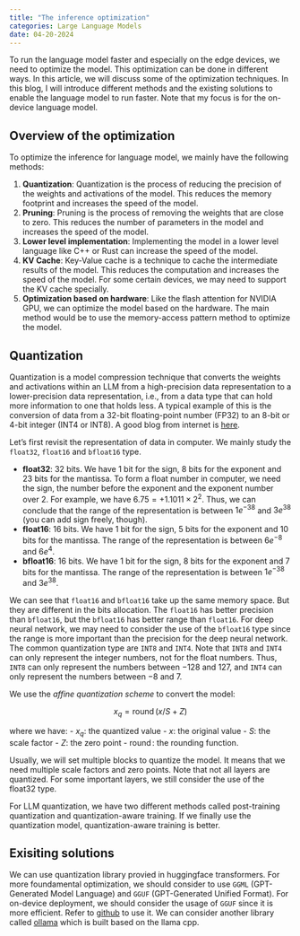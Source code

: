 ```yaml
---
title: "The inference optimization"
categories: Large Language Models
date: 04-20-2024
---
```


::: {.callout-tip}
To run the language model faster and especially on the edge devices, we need to optimize the model. This optimization can be done in different ways. In this article, we will discuss some of the optimization techniques. In this blog, I will introduce different methods and the existing solutions to enable the language model to run faster. Note that my focus is for the on-device language model.
:::

## Overview of the optimization
To optimize the inference for language model, we mainly have the following methods:

1. **Quantization**: Quantization is the process of reducing the precision of the weights and activations of the model. This reduces the memory footprint and increases the speed of the model.
2. **Pruning**: Pruning is the process of removing the weights that are close to zero. This reduces the number of parameters in the model and increases the speed of the model.
3. **Lower level implementation**: Implementing the model in a lower level language like C++ or Rust can increase the speed of the model.
4. **KV Cache**: Key-Value cache is a technique to cache the intermediate results of the model. This reduces the computation and increases the speed of the model. For some certain devices, we may need to support the KV cache specially. 
5. **Optimization based on hardware**: Like the flash attention for NVIDIA GPU, we can optimize the model based on the hardware. The main method would be to use the memory-access pattern method to optimize the model.


## Quantization
::: {.callout-tip}
Quantization is a model compression technique that converts the weights and activations within an LLM from a high-precision data representation to a lower-precision data representation, i.e., from a data type that can hold more information to one that holds less. A typical example of this is the conversion of data from a 32-bit floating-point number (FP32) to an 8-bit or 4-bit integer (INT4 or INT8). A good blog from internet is [here](https://symbl.ai/developers/blog/a-guide-to-quantization-in-llms/).
:::

Let's first revisit the representation of data in computer. We mainly study the `float32`, `float16` and `bfloat16` type. 

- **float32**: 32 bits. We have 1 bit for the sign, 8 bits for the exponent and 23 bits for the mantissa. To form a float number in computer, we need the sign, the number before the exponent and the exponent number over 2. For example, we have $6.75=+1.1011\times 2^2$. Thus, we can conclude that the range of the representation is between $1e^{-38}$ and $3e^{38}$ (you can add sign freely, though).
- **float16**: 16 bits. We have 1 bit for the sign, 5 bits for the exponent and 10 bits for the mantissa. The range of the representation is between $6e^{-8}$ and $6e^{4}$.
- **bfloat16**: 16 bits. We have 1 bit for the sign, 8 bits for the exponent and 7 bits for the mantissa. The range of the representation is between $1e^{-38}$ and $3e^{38}$.

We can see that `float16` and `bfloat16` take up the same memory space. But they are different in the bits allocation. The `float16` has better precision than `bfloat16`, but the `bfloat16` has better range than `float16`. For deep neural network, we may need to consider the use of the `bfloat16` type since the range is more important than the precision for the deep neural network. The common quantization type are `INT8` and `INT4`. Note that `INT8` and `INT4` can only represent the integer numbers, not for the float numbers. Thus, `INT8` can only represent the numbers between $-128$ and $127$, and `INT4` can only represent the numbers between $-8$ and $7$.

We use the *affine quantization scheme* to convert the model:

$$
x_q = \operatorname{round}\left(x/S + Z\right)
$$

where we have:
- $x_q$: the quantized value
- $x$: the original value
- $S$: the scale factor
- $Z$: the zero point
- $\operatorname{round}$: the rounding function.

Usually, we will set multiple blocks to quantize the model. It means that we need multiple scale factors and zero points. Note that not all layers are quantized. For some important layers, we still consider the use of the float32 type.

For LLM quantization, we have two different methods called post-training quantization and quantization-aware training. If we finally use the quantization model, quantization-aware training is better. 

## Exisiting solutions
We can use quantization library provied in huggingface transformers. For more foundamental optimization, we should consider to use `GGML` (GPT-Generated Model Language) and `GGUF` (GPT-Generated Unified Format). For on-device deployment, we should consider the usage of `GGUF` since it is more efficient. Refer to [github](https://github.com/ggerganov/llama.cpp) to use it. We can consider another library called [ollama](https://github.com/ollama/ollama) which is built based on the llama cpp. 